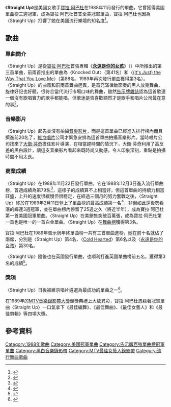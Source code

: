 {{Infobox single |
| Name           = Straight Up
| Cover          = <!-- 檔案不存在 StraightUp.jpg ，可從英文維基百科取得 -->
| Artist         = [[寶拉·阿巴杜|寶拉·阿巴杜]]
| from Album     = [[永远是你的女孩|永远是你的女孩]]
| B-side         = 
| Released       = 1988年11月22日 
| Format         = [[CD|CD]], 7" Single, 12" Maxi,  [[錄音帶|錄音帶]]
| Recorded       = 1987年11月-1988年5月
| Genre          = {{flatlist|
*[[流行電音|流行電音]]
*[[流行舞曲|流行舞曲]]
*[[新傑克搖擺|新傑克搖擺]]
}}
| Length         = 4:11
| Label          = [[維京唱片|維京唱片]]
| Writer         = [[Elliot_Wolff|Elliot Wolff]]
| Producer       = [[Elliot_Wolff|Elliot Wolff]]
| Certification  = Platinum <small>([[Recording_Industry_Association_of_America|RIAA]])</small>
| Last single    = "[[只是你愛我的方式|(It's Just) the Way That You Love Me]]"<br>(1988)
| This single    = "'''Straight Up'''"<br>(1988)
| Next single    = "[[Forever_Your_Girl_(單曲)|Forever Your Girl]]"<br>(1989)
}}
《'''Straight Up'''》是美國女歌手[[寶拉·阿巴杜|寶拉·阿巴杜]]在1988年11月發行的單曲，它曾獲得美國單曲榜三週冠軍，成為寶拉·阿巴杜首支全美冠軍單曲，寶拉·阿巴杜也因為〈Straight Up〉打響了她在美國流行樂壇的知名度<ref>{{Cite web |url=http://www.billboard.com/artist/328428/paula-abdul/chart?page=1&f=379 |title=美國告示牌官網寶拉·阿巴杜單曲榜成績 |accessdate=2015-03-29 |archive-date=2015-03-13 |archive-url=https://web.archive.org/web/20150313170439/http://www.billboard.com/artist/328428/paula-abdul/chart?page=1&f=379 |dead-url=no }}</ref>。

==歌曲==
===單曲簡介===
〈Straight Up〉是從[[寶拉·阿巴杜|寶拉·阿巴杜]]首張專輯《'''[[永远是你的女孩|永遠是你的女孩]]'''》（{{lang-en|'''Forever Your Girl'''}}）中所推出的第三首單曲，前兩首推出的單曲為〈Knocked Out〉（第41名）和〈[[只是你愛我的方式|(It's Just) the Way That You Love Me]]〉（第88名，1989年再次發行單曲獲得第3名）。〈Straight Up〉的曲風和前兩首舞曲迥異，是首充滿律動節奏的黑人放克舞曲，旋律好記也好聽，很符合當代流行市場口味的舞曲，雖然[[告示牌_(雜誌)|告示牌雜誌]]認為這首歌連一個沒有歌唱實力的歌手都能唱，但歌迷是否喜歡顯然才是歌手和唱片公司最在意的事<ref>{{Cite web |url=http://www.billboard.com/articles/news/1063436/ask-billboard |title=美國告示牌官網2007-01-06音樂報導 |accessdate=2015-03-29 |archive-date=2015-09-18 |archive-url=https://web.archive.org/web/20150918154129/http://www.billboard.com/articles/news/1063436/ask-billboard |dead-url=no }}</ref>。

===音樂影片===
〈Straight Up〉起先並沒有拍攝[[音樂影片|音樂影片]]，而是這首單曲已經進入排行榜內而且擠進前20名了，[[維京唱片|維京唱片]]公司才緊急安排為這首單曲拍攝音樂影片。當時唱片公司找來了[[大卫·芬奇|大衛·芬奇]]擔任影片導演，在相當趕時間的情況下，大衛·芬奇利用了高反差的黑白設計，讓這支音樂影片看起來既時尚又動感，令人印象深刻，重點是拍攝時間不用太長。

===商業成績===
〈Straight Up〉在1988年11月22日發行單曲，它在1988年12月3日進入流行單曲榜，首週成績為第79名<ref>{{Cite web |url=http://www.billboard.com/charts/hot-100/1988-12-03 |title=1988-12-03告示牌單曲榜 |accessdate=2015-03-29 |archive-date=2015-04-07 |archive-url=https://web.archive.org/web/20150407050413/http://www.billboard.com/charts/hot-100/1988-12-03 |dead-url=no }}</ref>，這樣子的成績算不上相當好，但這首單曲的持續力相當旺盛，上升的速度很緩慢但很穩定，在經過三個月的努力奮戰之後，〈Straight Up〉終於在1989年2月11日登上了單曲榜的最高成績第一名<ref>{{Cite web |url=http://www.billboard.com/charts/hot-100/1989-02-11 |title=1989-02-11告示牌單曲榜 |accessdate=2015-03-29 |archive-date=2015-08-28 |archive-url=https://web.archive.org/web/20150828080440/http://www.billboard.com/charts/hot-100/1989-02-11 |dead-url=no }}</ref>，非但如此還後勢看漲的蟬連3週冠軍，並在單曲榜內停留了25週之久（將近半年），成為寶拉·阿巴杜第一首美國冠軍單曲。〈Straight Up〉在美銷售突破百萬張，成為寶拉·阿巴杜第一首也是唯一的一首白金單曲。〈Straight Up〉在[[告示牌舞曲排行榜|舞曲榜]]獲得第3名。

寶拉·阿巴杜在1989年告示牌年終單曲榜一共有三首單曲進榜，她在前十名就佔了兩席，分別是〈Straight Up〉第4名、〈[[Cold_Hearted|Cold Hearted]]〉第6名以及〈[[Forever_Your_Girl_(單曲)|永遠是你的女孩]]〉第30名。

〈Straight Up〉隨後也在英國發行單曲，也順利打進英國單曲榜前五名，獲得第3名的成績<ref>{{Cite web |url=http://www.officialcharts.com/artist/25106/PAULA-ABDUL/ |title=英國排行榜官網寶拉·阿巴杜資料庫 |accessdate=2015-03-29 |archive-date=2016-07-02 |archive-url=https://web.archive.org/web/20160702181248/http://www.officialcharts.com/artist/25106/paula-abdul/ |dead-url=no }}</ref>。
===獎項===
〈Straight Up〉日後被維京唱片遴選為最成功的單曲之一<ref>{{Cite web |url=http://www.billboard.com/articles/news/71826/virgin-pops-out-hits-compilation |title=美國告示牌官網2003-03-26音樂報導 |accessdate=2015-03-29 |archive-date=2015-09-17 |archive-url=https://web.archive.org/web/20150917032026/http://www.billboard.com/articles/news/71826/virgin-pops-out-hits-compilation |dead-url=no }}</ref>。

在1989年的[[MTV音樂錄影帶大獎|MTV音樂錄影帶大獎]]頒獎典禮上大放異彩，寶拉·阿巴杜憑藉著冠軍單曲〈Straight Up〉一口氣拿下《最佳編舞》、《最佳舞曲》、《最佳女藝人》和《最佳剪輯》等四項大獎。

==參考資料==
{{reflist|2}}
[[Category:1988年歌曲|Category:1988年歌曲]]
[[Category:美國冠軍單曲|Category:美國冠軍單曲]]
[[Category:告示牌百強單曲榜冠軍單曲|Category:告示牌百強單曲榜冠軍單曲]]
[[Category:黑白音樂錄影帶|Category:黑白音樂錄影帶]]
[[Category:MTV最佳女藝人錄影帶|Category:MTV最佳女藝人錄影帶]]
[[Category:流行舞曲歌曲|Category:流行舞曲歌曲]]